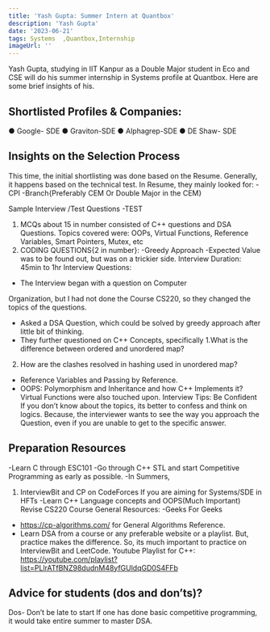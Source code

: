 ---
title: 'Yash Gupta: Summer Intern at Quantbox'
description: 'Yash Gupta'
date: '2023-06-21'
tags: Systems  ,Quantbox,Internship
imageUrl: ''
---

Yash Gupta, studying in IIT Kanpur as a Double Major student in Eco and CSE will do
his summer internship in Systems   profile at Quantbox. Here are some brief
insights of his.

## Shortlisted Profiles & Companies:
● Google- SDE
● Graviton-SDE
● Alphagrep-SDE
● DE Shaw- SDE

## Insights on the Selection Process
This time, the initial shortlisting was done based on the Resume.
Generally, it happens based on the technical test.
In Resume, they mainly looked for:
-CPI
-Branch\{Preferably CEM Or Double Major in the CEM\}

Sample Interview
/Test Questions
-TEST
1. MCQs about 15 in number consisted of C++ questions and DSA
Questions. Topics covered were: OOPs, Virtual Functions,
Reference Variables, Smart Pointers, Mutex, etc
2. CODING QUESTIONS\{2 in number\}:
-Greedy Approach
-Expected Value was to be found out, but was on a trickier side.
Interview
Duration: 45min to 1hr
Interview Questions:
- The Interview began with a question on Computer

Organization, but I had not done the Course CS220, so they
changed the topics of the questions.
- Asked a DSA Question, which could be solved by greedy
approach after little bit of thinking.
- They further questioned on C++ Concepts, specifically
1.What is the difference between ordered and unordered
map?
2. How are the clashes resolved in hashing used in
unordered map?
- Reference Variables and Passing by Reference.
- OOPS:
Polymorphism and Inheritance and how C++ Implements it?
Virtual Functions were also touched upon.
Interview Tips:
Be Confident
If you don’t know about the topics, its better to confess and think
on logics. Because, the interviewer wants to see the way you
approach the Question, even if you are unable to get to the
specific answer.

##  Preparation Resources
-Learn C through ESC101
-Go through C++ STL and start Competitive Programming as early as possible.
-In Summers,
1. InterviewBit and CP on CodeForces
If you are aiming for Systems/SDE in HFTs
-Learn C++ Language concepts and OOPS(Much Important)
Revise CS220 Course
General Resources:
-Geeks For Geeks
- https://cp-algorithms.com/ for General Algorithms Reference.
- Learn DSA from a course or any preferable website or a playlist. But, practice makes the
difference. So, its much important to practice on InterviewBit and LeetCode.
Youtube Playlist for C++:
https://youtube.com/playlist?list=PLlrATfBNZ98dudnM48yfGUldqGD0S4FFb

## Advice for students (dos and don’ts)? 
Dos-
Don’t be late to start
If one has done basic competitive programming, it would take entire summer to master DSA.

